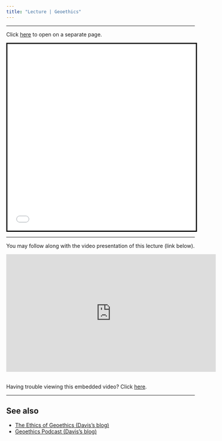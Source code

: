 ```yaml
---
title: "Lecture | Geoethics"
---
```


***

Click [here](lectures/geoethics/index.html) to open on a separate page.

<iframe style="height:500px; width:100%; border:3px solid black;" src="lectures/geoethics/index.html" id="frame"></iframe>

---

You may follow along with the video presentation of this lecture (link below).

<iframe width="560" height="315" src="https://www.youtube.com/embed/IWJla9-daEE" title="YouTube video player" frameborder="0" allow="accelerometer; autoplay; clipboard-write; encrypted-media; gyroscope; picture-in-picture" allowfullscreen></iframe><br />Having trouble viewing this embedded video? Click <a href="https://youtu.be/IWJla9-daEE" target="_blank">here</a>.

---

## See also
* [The Ethics of Geoethics (Davis's blog)](https://cga-wm.github.io/course/adv-gis/2020-09-28-ethics-of-geoethics.html)
* [Geoethics Podcast (Davis's blog)](https://cga-wm.github.io/course/adv-gis/2020-08-03-podcasts-vlogs.html)
